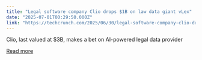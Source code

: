 ```yaml
---
title: "Legal software company Clio drops $1B on law data giant vLex"
date: "2025-07-01T00:29:50.000Z"
link: "https://techcrunch.com/2025/06/30/legal-software-company-clio-drops-1b-on-law-data-giant-vlex/"
---
```


Clio, last valued at $3B, makes a bet on AI-powered legal data provider

[Read more](https://techcrunch.com/2025/06/30/legal-software-company-clio-drops-1b-on-law-data-giant-vlex/)
